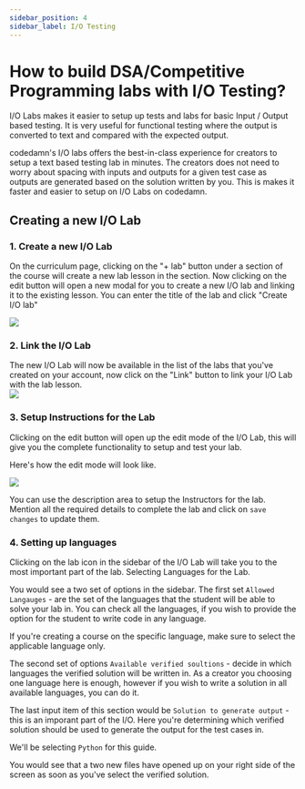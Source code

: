 ```yaml
---
sidebar_position: 4
sidebar_label: I/O Testing
---
```


# How to build DSA/Competitive Programming labs with I/O Testing?

I/O Labs makes it easier to setup up tests and labs for basic Input / Output based testing. It is very useful for functional testing where the output is converted to text and compared with the expected output.

codedamn's I/O labs offers the best-in-class experience for creators to setup a text based testing lab in minutes. The creators does not need to worry about spacing with inputs and outputs for a given test case as outputs are generated based on the solution written by you. This is makes it faster and easier to setup on I/O Labs on codedamn.

## Creating a new I/O Lab

### 1. Create a new I/O Lab

On the curriculum page, clicking on the "+ lab" button under a section of the course will create a new lab lesson in the section. Now clicking on the edit button will open a new modal for you to create a new I/O lab and linking it to the existing lesson. You can enter the title of the lab and click "Create I/O lab"

![](images/guides/io-lab/create-io-lab.png)

### 2. Link the I/O Lab

The new I/O Lab will now be available in the list of the labs that you've created on your account, now click on the "Link" button to link your I/O Lab with the lab lesson.  
![](images/guides/io-lab/link-io-lab.png)

### 3. Setup Instructions for the Lab

Clicking on the edit button will open up the edit mode of the I/O Lab, this will give you the complete functionality to setup and test your lab.

Here's how the edit mode will look like.

![](images/guides/io-lab/editmode-preview.png)

You can use the description area to setup the Instructors for the lab. Mention all the required details to complete the lab and click on `save changes` to update them.

### 4. Setting up languages

Clicking on the lab icon in the sidebar of the I/O Lab will take you to the most important part of the lab. Selecting Languages for the Lab.

You would see a two set of options in the sidebar. The first set `Allowed Langauges` - are the set of the languages that the student will be able to solve your lab in. You can check all the languages, if you wish to provide the option for the student to write code in any language.

If you're creating a course on the specific language, make sure to select the applicable language only.

The second set of options `Available verified soultions` - decide in which languages the verified solution will be written in. As a creator you choosing one language here is enough, however if you wish to write a solution in all available languages, you can do it.

The last input item of this section would be `Solution to generate output` - this is an imporant part of the I/O. Here you're determining which verified solution should be used to generate the output for the test cases in.

We'll be selecting `Python` for this guide.

You would see that a two new files have opened up on your right side of the screen as soon as you've select the verified solution.
